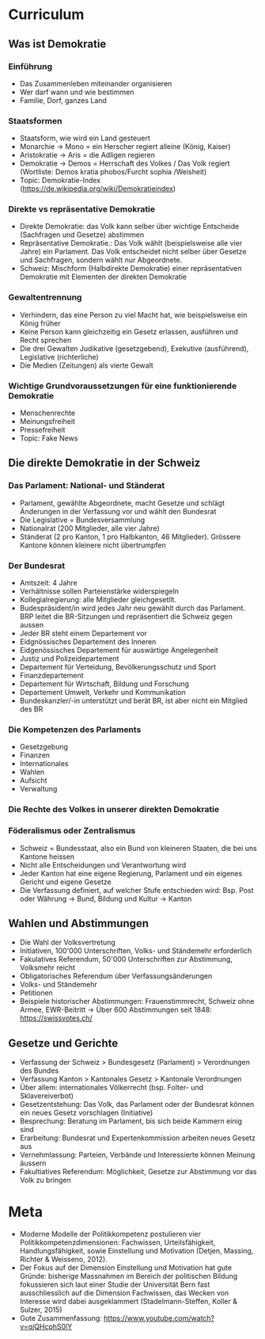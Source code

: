 # Curriculum

## Was ist Demokratie

### Einführung

- Das Zusammenleben miteinander organisieren
- Wer darf wann und wie bestimmen
- Familie, Dorf, ganzes Land

### Staatsformen

- Staatsform, wie wird ein Land gesteuert
- Monarchie -> Mono = ein Herscher regiert alleine (König, Kaiser)
- Aristokratie -> Aris = die Adligen regieren
- Demokratie -> Demos = Herrschaft des Volkes / Das Volk regiert
  (Wortliste: Demos kratia phobos/Furcht sophia /Weisheit)
- Topic: Demokratie-Index (https://de.wikipedia.org/wiki/Demokratieindex)

### Direkte vs repräsentative Demokratie

- Direkte Demokratie: das Volk kann selber über wichtige Entscheide (Sachfragen und Gesetze) abstimmen
- Repräsentative Demokratie.: Das Volk wählt (beispielsweise alle vier Jahre) ein Parlament. Das Volk entscheidet nicht selber über Gesetze und Sachfragen, sondern wählt nur Abgeordnete.
- Schweiz: Mischform (Halbdirekte Demokratie) einer repräsentativen Demokratie mit Elementen der direkten Demokratie

### Gewaltentrennung

- Verhindern, das eine Person zu viel Macht hat, wie beispielsweise ein König früher
- Keine Person kann gleichzeitig ein Gesetz erlassen, ausführen und Recht sprechen
- Die drei Gewalten Judikative (gesetzgebend), Exekutive (ausführend), Legislative (richterliche)
- Die Medien (Zeitungen) als vierte Gewalt

### Wichtige Grundvoraussetzungen für eine funktionierende Demokratie

- Menschenrechte
- Meinungsfreiheit
- Pressefreiheit
- Topic: Fake News

## Die direkte Demokratie in der Schweiz

### Das Parlament: National- und Ständerat

- Parlament, gewählte Abgeordnete, macht Gesetze und schlägt Änderungen in der Verfassung vor und wählt den Bundesrat
- Die Legislative = Bundesversammlung
- Nationalrat (200 Mitglieder, alle vier Jahre)
- Ständerat (2 pro Kanton, 1 pro Halbkanton, 46 Mitglieder). Grössere Kantone können kleinere nicht übertrumpfen

### Der Bundesrat

- Amtszeit: 4 Jahre
- Verhältnisse sollen Parteienstärke widerspiegeln
- Kollegialregierung: alle Mitglieder gleichgesetllt.
- Budespräsident/in wird jedes Jahr neu gewählt durch das Parlament. BRP leitet die BR-Sitzungen und repräsentiert die Schweiz gegen aussen
- Jeder BR steht einem Departement vor
- Eidgnössisches Departement des Inneren
- Eidgenössisches Departement für auswärtige Angelegenheit
- Justiz und Polizeidepartement
- Departement für Verteidung, Bevölkerungsschutz und Sport
- Finanzdepartement
- Departement für Wirtschaft, Bildung und Forschung
- Departement Umwelt, Verkehr und Kommunikation
- Bundeskanzler/-in unterstützt und berät BR, ist aber nicht ein Mitglied des BR

### Die Kompetenzen des Parlaments

- Gesetzgebung
- Finanzen
- Internationales
- Wahlen
- Aufsicht
- Verwaltung

### Die Rechte des Volkes in unserer direkten Demokratie

### Föderalismus oder Zentralismus

- Schweiz = Bundesstaat, also ein Bund von kleineren Staaten, die bei uns Kantone heissen
- Nicht alle Entscheidungen und Verantwortung wird
- Jeder Kanton hat eine eigene Regierung, Parlament und ein eigenes Gericht und eigene Gesetze
- Die Verfassung definiert, auf welcher Stufe entschieden wird: Bsp. Post oder Währung -> Bund, Bildung und Kultur -> Kanton

## Wahlen und Abstimmungen

- Die Wahl der Volksvertretung
- Initiativen, 100'000 Unterschriften, Volks- und Ständemehr erforderlich
- Fakulatives Referendum, 50'000 Unterschriften zur Abstimmung, Volksmehr reicht
- Obligatorisches Referendum über Verfassungsänderungen
- Volks- und Ständemehr
- Petitionen
- Beispiele historischer Abstimmungen: Frauenstimmrecht, Schweiz ohne Armee, EWR-Beitritt
  -> Über 600 Abstimmungen seit 1848: https://swissvotes.ch/

## Gesetze und Gerichte

- Verfassung der Schweiz > Bundesgesetz (Parlament) > Verordnungen des Bundes
- Verfassung Kanton > Kantonales Gesetz > Kantonale Verordnungen
- Über allem: internationales Völkerrecht (bsp. Folter- und Sklavereiverbot)
- Gesetzentstehung: Das Volk, das Parlament oder der Bundesrat können ein neues Gesetz vorschlagen (Initiative)
- Besprechung: Beratung im Parlament, bis sich beide Kammern einig sind
- Erarbeitung: Bundesrat und Expertenkommission arbeiten neues Gesetz aus
- Vernehmlassung: Parteien, Verbände und Interessierte können Meinung äussern
- Fakultiatives Referendum: Möglichkeit, Gesetze zur Abstimmung vor das Volk zu bringen

# Meta

- Moderne Modelle der Politikkompetenz postulieren vier Politikkompetenzdimensionen: Fachwissen, Urteilsfähigkeit, Handlungsfähigkeit, sowie Einstellung und Motivation (Detjen, Massing, Richter & Weisseno, 2012).
- Der Fokus auf der Dimension Einstellung und Motivation hat gute Gründe: bisherige Massnahmen im Bereich der politischen Bildung fokussieren sich laut einer Studie der Universität Bern fast ausschliesslich auf die Dimension Fachwissen, das Wecken von Interesse wird dabei ausgeklammert (Stadelmann-Steffen, Koller & Sulzer, 2015)
- Gute Zusammenfassung: https://www.youtube.com/watch?v=qjQHcphS0lY
